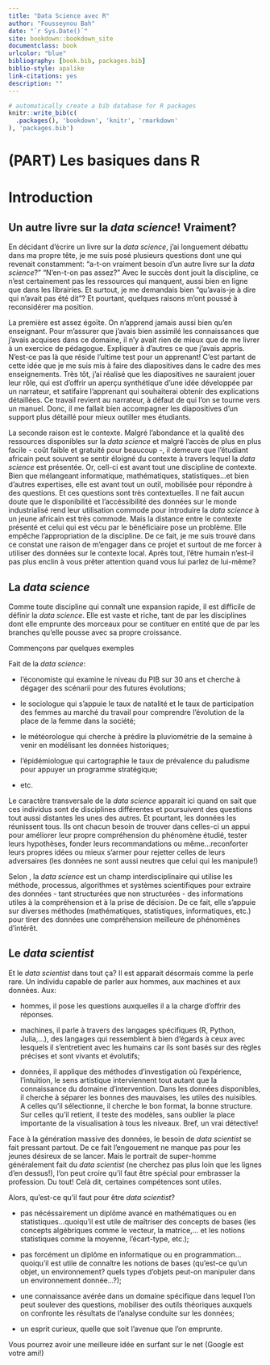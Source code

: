 ```yaml
--- 
title: "Data Science avec R"
author: "Fousseynou Bah"
date: "`r Sys.Date()`"
site: bookdown::bookdown_site
documentclass: book
urlcolor: "blue"
bibliography: [book.bib, packages.bib]
biblio-style: apalike
link-citations: yes
description: ""
---
```


```r
# automatically create a bib database for R packages
knitr::write_bib(c(
  .packages(), 'bookdown', 'knitr', 'rmarkdown'
), 'packages.bib')
```


# (PART) Les basiques dans R  {-} 

# Introduction

## Un autre livre sur la *data science*! Vraiment?

En décidant d'écrire un livre sur la *data science*, j'ai longuement débattu dans ma propre tête, je me suis posé plusieurs questions dont une qui revenait constamment: "a-t-on vraiment besoin d'un autre livre sur la *data science*?"
"N'en-t-on pas assez?"
Avec le succès dont jouit la discipline, ce n'est certainement pas les ressources qui manquent, aussi bien en ligne que dans les librairies.
Et surtout, je me demandais bien "qu'avais-je à dire qui n'avait pas été dit"?
Et pourtant, quelques raisons m'ont poussé à reconsidérer ma position.

La première est assez égoïte.
On n'apprend jamais aussi bien qu'en enseignant.
Pour m'assurer que j'avais bien assimilé les connaissances que j'avais acquises dans ce domaine, il n'y avait rien de mieux que de me livrer à un exercice de pédagogue.
Expliquer à d'autres ce que j'avais appris.
N'est-ce pas là que réside l'ultime test pour un apprenant!
C'est partant de cette idée que je me suis mis à faire des diapositives dans le cadre des mes enseignements.
Très tôt, j'ai réalisé que les diapositives ne sauraient jouer leur rôle, qui est d'offrir un aperçu synthétique d'une idée développée par un narrateur, et satifaire l'apprenant qui souhaiterai obtenir des explications détaillées.
Ce travail revient au narrateur, à défaut de qui l'on se tourne vers un manuel.
Donc, il me fallait bien accompagner les diapositives d'un support plus détaillé pour mieux outiller mes étudiants.

La seconde raison est le contexte.
Malgré l'abondance et la qualité des ressources disponibles sur la *data science* et malgré l'accès de plus en plus facile - coût faible et gratuité pour beaucoup -, il demeure que l'étudiant africain peut souvent se sentir éloigné du contexte à travers lequel la *data science* est présentée.
Or, cell-ci est avant tout une discipline de contexte.
Bien que mélangeant informatique, mathématiques, statistiques...et bien d'autres expertises, elle est avant tout un outil, mobilisée pour répondre à des questions.
Et ces questions sont très contextuelles.
Il ne fait aucun doute que le disponibilité et l'accéssibilité des données sur le monde industrialisé rend leur utilisation commode pour introduire la *data science* à un jeune africain est très commode.
Mais la distance entre le contexte présenté et celui qui est vécu par le bénéficiaire pose un problème.
Elle empêche l'appropriation de la discipline.
De ce fait, je me suis trouvé dans ce constat une raison de m'engager dans ce projet et surtout de me forcer à utiliser des données sur le contexte local.
Après tout, l'être humain n'est-il pas plus enclin à vous prêter attention quand vous lui parlez de lui-même?

## La *data science*

Comme toute discipline qui connaît une expansion rapide, il est difficile de définir la *data science*.
Elle est vaste et riche, tant de par les disciplines dont elle emprunte des morceaux pour se contituer en entité que de par les branches qu'elle pousse avec sa propre croissance.

Commençons par quelques exemples

Fait de la *data science*:

- l'économiste qui examine le niveau du PIB sur 30 ans et cherche à dégager des scénarii pour des futures évolutions; 
- le sociologue qui s'appuie le taux de natalité et le taux de participation des femmes au marché du travail pour comprendre l'évolution de la place de la femme dans la société; 

- le météorologue qui cherche à prédire la pluviométrie de la semaine à venir en modélisant les données historiques; 

- l'épidémiologue qui cartographie le taux de prévalence du paludisme pour appuyer un programme stratégique;

- etc.

Le caractère transversale de la *data science* apparait ici quand on sait que ces individus sont de disciplines différentes et poursuivent des questions tout aussi distantes les unes des autres.
Et pourtant, les données les réunissent tous.
Ils ont chacun besoin de trouver dans celles-ci un appui pour améliorer leur propre compréhension du phénomène étudié, tester leurs hypothèses, fonder leurs recommandations ou même...reconforter leurs propres idées ou mieux s'armer pour rejetter celles de leurs adversaires (les données ne sont aussi neutres que celui qui les manipule!)

Selon [\textcolor{blue}{Wikipédia}](https://en.wikipedia.org/wiki/Data_science), la *data science* est un champ interdisciplinaire qui utilise les méthode, processus, algorithmes et systèmes scientifiques pour extraire des données - tant structurées que non structurées - des informations utiles à la compréhension et à la prise de décision.
De ce fait, elle s'appuie sur diverses méthodes (mathématiques, statistiques, informatiques, etc.) pour tirer des données une compréhension meilleure de phénomènes d'intérêt.

## Le *data scientist*

Et le *data scientist* dans tout ça?
Il est apparait désormais comme la perle rare.
Un individu capable de parler aux hommes, aux machines et aux données.
Aux: 

- hommes, il pose les questions auxquelles il a la charge d'offrir des réponses.

- machines, il parle à travers des langages spécifiques (R, Python, Julia,...), des langages qui ressemblent à bien d'égards à ceux avec lesquels il s'entretient avec les humains car ils sont basés sur des règles précises et sont vivants et évolutifs;

- données, il applique des méthodes d'investigation où l'expérience, l'intuition, le sens artistique interviennent tout autant que la connaissance du domaine d'intervention.
Dans les données disponibles, il cherche à séparer les bonnes des mauvaises, les utiles des nuisibles.
A celles qu'il sélectionne, il cherche le bon format, la bonne structure.
Sur celles qu'il retient, il teste des modèles, sans oublier la place importante de la visualisation à tous les niveaux.
Bref, un vrai détective!

Face à la génération massive des données, le besoin de *data scientist* se fait pressant partout.
De ce fait l'engouement ne manque pas pour les jeunes désireux de se lancer.
Mais le portrait de super-homme généralement fait du *data scientist* (ne cherchez pas plus loin que les lignes d'en dessus!), l'on peut croire qu'il faut être spécial pour embrasser la profession.
Du tout!
Celà dit, certaines compétences sont utiles.

Alors, qu'est-ce qu'il faut pour être *data scientist*?

- pas nécéssairement un diplôme avancé en mathématiques ou en statistiques...quoiqu'il est utile de maîtriser des concepts de bases (les concepts algébriques comme le vecteur, la matrice,... et les notions statistiques comme la moyenne, l'écart-type, etc.);

- pas forcément un diplôme en informatique ou en programmation...quoiqu'il est utile de connaître les notions de bases (qu'est-ce qu'un objet, un environnement? quels types d'objets peut-on manipuler dans un environnement donnée...?);

- une connaissance avérée dans un domaine spécifique dans lequel l'on peut soulever des questions, mobiliser des outils théoriques auxquels on confronte les résultats de l'analyse conduite sur les données;

- un esprit curieux, quelle que soit l'avenue que l'on emprunte.

Vous pourrez avoir une meilleure idée en surfant sur le net (Google est votre ami!)
